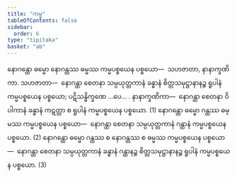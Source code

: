 ```yaml
---
title: "ကမ္မ"
tableOfContents: false
sidebar:
  order: 6
type: "tipitaka"
basket: "ab"
---
```



<DynamicBreadcrumb />

<Division number="31">

<Paragraph number="1683">
နောဂန္ထော ဓမ္မော နောဂန္ထဿ ဓမ္မဿ ကမ္မပစ္စယေန ပစ္စယော—  သဟဇာတာ, နာနာက္ခဏိကာ. <Emphasis>သဟဇာတာ</Emphasis>—  နောဂန္ထာ စေတနာ သမ္ပယုတ္တကာနံ ခန္ဓာနံ စိတ္တသမုဋ္ဌာနာနဉ္စ ရူပါနံ ကမ္မပစ္စယေန ပစ္စယော; ပဋိသန္ဓိက္ခဏေ …ပေ… . <Emphasis>နာနာက္ခဏိကာ</Emphasis>—  နောဂန္ထာ စေတနာ ဝိပါကာနံ ခန္ဓာနံ ကဋတ္တာ စ ရူပါနံ ကမ္မပစ္စယေန ပစ္စယော. (1)
</Paragraph>

<Paragraph number="1684">
နောဂန္ထော ဓမ္မော ဂန္ထဿ ဓမ္မဿ ကမ္မပစ္စယေန ပစ္စယော—  နောဂန္ထာ စေတနာ သမ္ပယုတ္တကာနံ ဂန္ထာနံ ကမ္မပစ္စယေန ပစ္စယော. (2)
</Paragraph>

<Paragraph number="1685">
နောဂန္ထော ဓမ္မော ဂန္ထဿ စ နောဂန္ထဿ စ ဓမ္မဿ ကမ္မပစ္စယေန ပစ္စယော—  နောဂန္ထာ စေတနာ သမ္ပယုတ္တကာနံ ခန္ဓာနံ ဂန္ထာနဉ္စ စိတ္တသမုဋ္ဌာနာနဉ္စ ရူပါနံ ကမ္မပစ္စယေန ပစ္စယော. (3)
</Paragraph>
</Division>